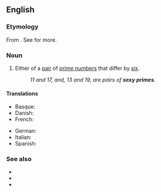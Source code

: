 ==English==
{{wikipedia|lang=en}}

===Etymology===
From {{com|en|sexy#Etymology_2|prime}}. See {{m|en|sexy#Etymology_2}} for more.

===Noun===
{{en-noun}}

# {{lb|en|math}} Either of a [[pair]] of [[prime number]]s that differ by [[six]].
#: ''11 and 17, and, 13 and 19, are pairs of '''sexy primes'''.''

====Translations====
{{trans-top|number}}
* Basque: {{t|eu|zenbaki lehen sexy}}
* Danish: {{t|da|sexede primtal}}
* French: {{t|fr|nombres premiers sexy}}
{{trans-mid}}
* German: {{t|de|sexy Primzahl}}
* Italian: {{t|it|Numeri primi sexy}}
* Spanish: {{t|es|número primo sexy}}
{{trans-bottom}}

===See also===
* {{l|en|cousin prime}}
* {{l|en|prime constellation}}
* {{l|en|twin prime}}